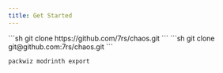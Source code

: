 ```yaml
---
title: Get Started
---
```



<Tabs>
  <TabItem label="HTTPS">
      ```sh
      git clone https://github.com/7rs/chaos.git
      ```
    </TabItem>
    <TabItem label="SSH">
      ```sh
      git clone git@github.com:7rs/chaos.git  
        ```
    </TabItem>
</Tabs>

```sh
packwiz modrinth export
```
